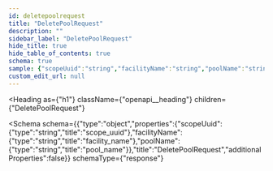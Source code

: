 ```yaml
---
id: deletepoolrequest
title: "DeletePoolRequest"
description: ""
sidebar_label: "DeletePoolRequest"
hide_title: true
hide_table_of_contents: true
schema: true
sample: {"scopeUuid":"string","facilityName":"string","poolName":"string"}
custom_edit_url: null
---
```



<Heading
  as={"h1"}
  className={"openapi__heading"}
  children={"DeletePoolRequest"}
>
</Heading>





<Schema
  schema={{"type":"object","properties":{"scopeUuid":{"type":"string","title":"scope_uuid"},"facilityName":{"type":"string","title":"facility_name"},"poolName":{"type":"string","title":"pool_name"}},"title":"DeletePoolRequest","additionalProperties":false}}
  schemaType={"response"}
>
  
</Schema>
            